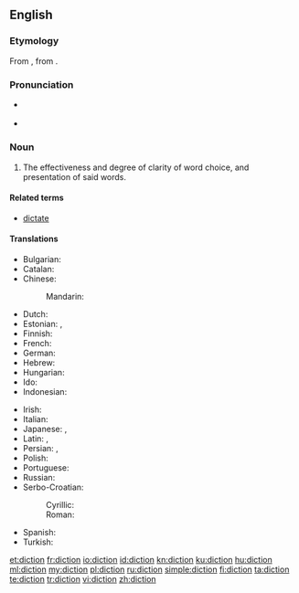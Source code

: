 ==English==

===Etymology===
From {{etyl|la|en}} {{term|dicere||to speak|lang=la}}, from {{etyl|ine-pro|en}} {{term/t|ine-pro|*deyḱ-||to show, point out}}.

===Pronunciation===
* {{a|UK}} {{IPA|/ˈdɪkʃən/}}
* {{audio|en-us-diction.ogg|Audio (US)}}
*: {{rhymes|ɪkʃən}}

===Noun===
{{en-noun|-}}

# The effectiveness and degree of clarity of word choice, and presentation of said words.

====Related terms====
* [[dictate]]

====Translations====
{{trans-top|clarity of word choice}}
* Bulgarian: {{t+|bg|дикция|f|tr=díkcija|sc=Cyrl}}
* Catalan: {{t-|ca|dicció|f}}
* Chinese:
*: Mandarin: {{t|cmn|吐字|tr=tǔzì|sc=Hani}}
* Dutch: {{t+|nl|dictie|f}}
* Estonian: {{t-|et|väljendusviis}}, {{t-|et|diktsioon}}
* Finnish: {{t-|fi|sananvalinta}}
* French: {{t+|fr|diction|f}}
* German: {{t+|de|Diktion|f}}
* Hebrew: {{t-|he|דיקציה|f|tr=diqtzia|sc=Hebr}}
* Hungarian: {{t+|hu|előadásmód}}
* Ido: {{t+|io|diciono}}
* Indonesian: {{t+|id|diksi}}
{{trans-mid}}
* Irish: {{t-|ga|briathraíocht|f}}
* Italian: {{t+|it|dizione|f}}
* Japanese: {{t-|ja|言い回し|tr=いいまわし, iimawashi|sc=Jpan}}, {{t-|ja|ディクション|tr=dikushon|sc=Jpan}}
* Latin: {{t-|la|dictio}}, {{t-|la|eloquium}}
* Persian: {{t-|fa|گویه|tr=guye|sc=fa-Arab}}, {{t+|fa|بیان|tr=bayân|sc=fa-Arab}}
* Polish: {{t+|pl|dykcja|f}}
* Portuguese: {{t+|pt|dicção|f}}
* Russian: {{t+|ru|дикция|f|sc=Cyrl|tr=díkcija}}
* Serbo-Croatian:
*: Cyrillic: {{t-|sh|дѝкција|f}}
*: Roman: {{t-|sh|dìkcija|f}}
* Spanish: {{t+|es|dicción|f}}
* Turkish: {{t-|tr|söyleyim}}
{{trans-bottom}}

[[et:diction]]
[[fr:diction]]
[[io:diction]]
[[id:diction]]
[[kn:diction]]
[[ku:diction]]
[[hu:diction]]
[[ml:diction]]
[[my:diction]]
[[pl:diction]]
[[ru:diction]]
[[simple:diction]]
[[fi:diction]]
[[ta:diction]]
[[te:diction]]
[[tr:diction]]
[[vi:diction]]
[[zh:diction]]